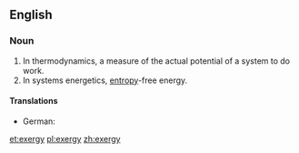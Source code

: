 ==English==

===Noun===
{{wikipedia}}
{{en-noun|exergies|-}}

# In thermodynamics, a measure of the actual potential of a system to do work.
# In systems energetics, [[entropy]]-free energy.

====Translations====
{{trans-top|measure of the actual potential of a system to do work}}
* German: {{t-|de|Exergie|f}}
{{trans-mid}}
{{trans-bottom}}

{{trans-top|entropy-free energy}}
{{trans-mid}}
{{trans-bottom}}

[[et:exergy]]
[[pl:exergy]]
[[zh:exergy]]